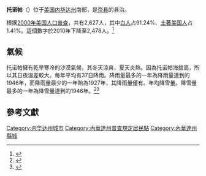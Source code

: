 {{Infobox settlement
|official_name            = 托诺帕<br>Tonopah
|settlement_type          = [[普查指定地點|普查指定地點]]
|nickname                 = 銀營女王<ref>{{Cite web | url = http://www.tonopahnevada.com/ | title = "Town of Tonopah, Nevada- Queen Of The Silver Camps" | publisher = official town history website | access-date = 2013-07-29 | archive-date = 2021-01-22 | archive-url = https://web.archive.org/web/20210122061224/https://www.tonopahnevada.com/ | dead-url = no }}</ref>
|motto                    =

<!-- Images -->
|image_skyline            = Tonopah NV.jpg
|imagesize                = 250px
|image_caption            = 主街，左邊建築物為米斯巴酒店
|image_flag               = 
|image_seal               =

<!-- Maps -->
|image_map = Nye_County_Nevada_Incorporated_and_Unincorporated_areas_Tonopah_Highlighted.svg
|mapsize                  = 180px
|map_caption              = 托诺帕在内华达州中的位置
|image_map1               = 
|mapsize1                 = 
|map_caption1             =

<!-- Location -->
|coordinates_region       = US-NV
|subdivision_type         = [[世界地理索引|國家]]
|subdivision_name         = [[美國|美國]]
|subdivision_type1        = [[美國州份|州]]
|subdivision_name1        = [[内华达州|内华达州]]
|subdivision_type2        = [[縣_(美國)|縣]]
|subdivision_name2        = [[奈縣|奈縣]]
|government_footnotes     = 
|government_type          = 
|leader_title             = [[參議員|參議員]]
|leader_name              = 邁克·麥金尼斯
|leader_title1            = 議員
|leader_name1             = 詹姆斯·奧斯卡遜
|leader_title2            = 國會議員
|leader_name2             = 馬克·阿莫迪
|established_title        = 
|established_date         =

<!-- Area -->
|unit_pref  =  Imperial
|area_footnotes           = <ref name ="Gazetteer files">{{cite web|title=US Gazetteer files 2010|url=http://www.census.gov/geo/www/gazetteer/files/Gaz_places_national.txt|publisher=[[United_States_Census_Bureau|United States Census Bureau]]|accessdate=2013-01-25|archive-url=https://www.webcitation.org/699nOulzi?url=http://www.census.gov/geo/www/gazetteer/files/Gaz_places_national.txt|archive-date=2012-07-14|dead-url=yes}}</ref>
|area_magnitude           = 
|area_total_km2           = 42.0
|area_land_km2            = 42.0
|area_water_km2           = 0.0
|area_total_sq_mi         = 16.2
|area_land_sq_mi          = 16.2
|area_water_sq_mi         = 0.0

<!-- Population -->
|population_as_of         = [[2010年美國人口普查|2010年]]
|population_footnotes     = 
|population_total         = 2,478
|population_density_km2   = 62.6
|population_density_sq_mi = 162.1

<!-- General information -->
|timezone                 = [[太平洋時區|太平洋時區]]
|utc_offset               = -8
|timezone_DST             = 太平洋時區
|utc_offset_DST           = -7
|elevation_footnotes      = 
|elevation_m              = 1843
|elevation_ft             = 6047
|latd = 38 |latm = 4 |lats = 9 |latNS = N
|longd = 117 |longm = 13 |longs = 50 |longEW = W

<!-- Area/postal codes & others -->
|postal_code_type         = [[美國郵政編碼|ZIP代碼]]
|postal_code              = 89049
|area_code                = 775
|blank_name               = [[聯邦信息處理標準|FIPS代碼]]
|blank_info               = 32-73600
|blank1_name              = [[地名信息系統|GNIS代碼]]
|blank1_info              = 0845985
|website                  = [http://www.tonopahnevada.com/ http://www.tonopahnevada.com/]
|footnotes                =
}}
'''托诺帕'''（{{lang en|'''Tonopah'''}}）位于[[美国|美国]][[内华达州|内华达州]]南部，是[[奈县_(内华达州)|奈县]]的县治。{{GR|6}}

根据[[2000年美国人口普查|2000年美国人口普查]]，共有2,627人，其中[[白人|白人]]占91.24%、[[土著美国人|土著美国人]]占1.41%。{{GR|2}}這個數字於2010年下降至2,478人。<ref>{{Cite web |url=http://factfinder2.census.gov/ |title=2010 census factfinder2 |accessdate=2013-07-29 |archive-date=2013-09-11 |archive-url=https://web.archive.org/web/20130911234518/http://factfinder2.census.gov/ |dead-url=no }}</ref>

==氣候==
托诺帕擁有乾旱寒冷的沙漠氣候，其冬天涼爽，夏天炎熱。因為托诺帕海拔高，所以其日夜溫差較大。每年平均有37日降雨。降雨量最多的一年為降雨量達到{{convert|10.27|in|mm|abbr=on}}的1946年，而降雨量最少的一年貽為1927年，其降雨量僅有{{convert|1.92|in|mm|abbr=on}}。年均降雪量{{convert|13.0|in|cm|abbr=on}}。降雪量最多的一年為降雪量達到{{convert|79.3|in|cm}}的1946年。<ref>{{Cite web |url=http://www.wrcc.dri.edu/cgi-bin/cliMAIN.pl?nv8160 |title=TONOPAH, NEVADA (268160) |access-date=2013-07-29 |archive-date=2019-11-15 |archive-url=https://web.archive.org/web/20191115022607/https://wrcc.dri.edu/cgi-bin/cliMAIN.pl?nv8160 |dead-url=no }}</ref><ref>{{Cite web |url=http://www.wrcc.dri.edu/cgi-bin/cliMAIN.pl?nv8170 |title=TONOPAH AP, NEVADA (268170) |access-date=2013-07-29 |archive-date=2019-12-06 |archive-url=https://web.archive.org/web/20191206180929/https://wrcc.dri.edu/cgi-bin/cliMAIN.pl?nv8170 |dead-url=no }}</ref>

{{Weather box |imperial first = Y
|location = 托诺帕
|single line = Y
|Jan high F = 44.8
|Feb high F = 49.2
|Mar high F = 56.8
|Apr high F = 64.4
|May high F = 74.4
|Jun high F = 84.8
|Jul high F = 91.9
|Aug high F = 89.7
|Sep high F = 80.8
|Oct high F = 68.1
|Nov high F = 53.8
|Dec high F = 44.3
|year high F=
|Jan low F = 20.3
|Feb low F = 24.3
|Mar low F = 29.0
|Apr low F = 34.6
|May low F = 43.2
|Jun low F = 51.5
|Jul low F = 57.5
|Aug low F = 55.4
|Sep low F = 48.1
|Oct low F = 37.5
|Nov low F = 26.5
|Dec low F = 19.4
|year low F=
|Jan record high F =  67
|Feb record high F =  75
|Mar record high F =  79
|Apr record high F =  88
|May record high F =  96
|Jun record high F = 103
|Jul record high F = 104
|Aug record high F = 103
|Sep record high F =  96
|Oct record high F =  90
|Nov record high F =  77
|Dec record high F =  70
|year record high F= 104
|Jan record low F = −15
|Feb record low F =  −9
|Mar record low F =   4
|Apr record low F =   9
|May record low F =  19
|Jun record low F =  27
|Jul record low F =  40
|Aug record low F =  37
|Sep record low F =  24
|Oct record low F =  13
|Nov record low F =   4
|Dec record low F = −13
|year record low F= −15
|Jan precipitation inch = 0.49
|Feb precipitation inch = 0.48
|Mar precipitation inch = 0.57
|Apr precipitation inch = 0.40
|May precipitation inch = 0.53
|Jun precipitation inch = 0.28
|Jul precipitation inch = 0.47
|Aug precipitation inch = 0.51
|Sep precipitation inch = 0.33
|Oct precipitation inch = 0.34
|Nov precipitation inch = 0.44
|Dec precipitation inch = 0.30
|year precipitation inch= 5.15
| Jan snow inch = 4.4
| Feb snow inch = 2.7
| Mar snow inch = 3.0
| Apr snow inch = 1.4
| May snow inch =  .5
| Jun snow inch =   0
| Jul snow inch =   0
| Aug snow inch =   0
| Sep snow inch =   0
| Oct snow inch =  .2
| Nov snow inch = 2.2
| Dec snow inch = 2.4
|year snow inch =
|unit precipitation days = 0.01 in
| Jan precipitation days = 4.1
| Feb precipitation days = 4.4
| Mar precipitation days = 4.3
| Apr precipitation days = 3.4
| May precipitation days = 3.4
| Jun precipitation days = 2.3
| Jul precipitation days = 3.1
| Aug precipitation days = 2.9
| Sep precipitation days = 2.7
| Oct precipitation days = 2.2
| Nov precipitation days = 2.5
| Dec precipitation days = 3.3
|year precipitation days =
|unit snow days = 0.1 in
| Jan snow days = 2.6
| Feb snow days = 2.4
| Mar snow days = 1.9
| Apr snow days = 1.2
| May snow days =  .4
| Jun snow days =   0
| Jul snow days =   0
| Aug snow days =   0
| Sep snow days =  .1
| Oct snow days =  .3
| Nov snow days = 1.3
| Dec snow days = 2.1
|year snow days =12.2
|source 1 = NOAA (extremes 1954–present),<ref name = NOAA>{{cite web
  |url = http://www.nws.noaa.gov/climate/xmacis.php?wfo=vef
  |title = NowData - NOAA Online Weather Data
  |publisher = [[National_Oceanic_and_Atmospheric_Administration|National Oceanic and Atmospheric Administration]]
  |accessdate = 2013-07-19
  |archive-date = 2015-01-02
  |archive-url = https://web.archive.org/web/20150102055309/http://www.nws.noaa.gov/climate/xmacis.php?wfo=vef
  |dead-url = no
  }}</ref> WRCC<ref name="WRCC">{{cite web | url =http://www.wrcc.dri.edu/cgi-bin/cliMAIN.pl?nv8170 | title =Seasonal Temperature and Precipitation Information | accessdate =March 24, 2013 | publisher =Western Regional Climate Center | language = | archive-date =2019-12-06 | archive-url =https://web.archive.org/web/20191206180929/https://wrcc.dri.edu/cgi-bin/cliMAIN.pl?nv8170 | dead-url =no }}</ref>
|date=March 2013

}}

==參考文獻==
{{reflist|2}}
{{Authority Control}}
{{DEFAULTSORT:Tonopah, Nevada}}
[[Category:内华达州城市|Category:内华达州城市]]
[[Category:內華達州普查規定居民點|Category:內華達州普查規定居民點]]
[[Category:內華達州縣城|Category:內華達州縣城]]